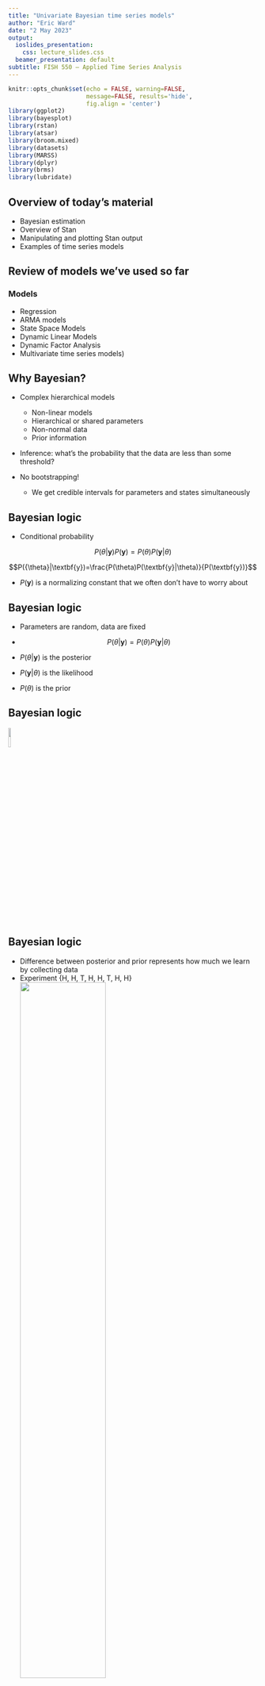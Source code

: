 ```yaml
---
title: "Univariate Bayesian time series models"
author: "Eric Ward"
date: "2 May 2023"
output:
  ioslides_presentation:
    css: lecture_slides.css
  beamer_presentation: default
subtitle: FISH 550 – Applied Time Series Analysis
---
```


```r
knitr::opts_chunk$set(echo = FALSE, warning=FALSE, 
                      message=FALSE, results='hide',
                      fig.align = 'center')
library(ggplot2)
library(bayesplot)
library(rstan)
library(atsar)
library(broom.mixed)
library(datasets)
library(MARSS)
library(dplyr)
library(brms)
library(lubridate)
```

## Overview of today's material

* Bayesian estimation
* Overview of Stan 
* Manipulating and plotting Stan output
* Examples of time series models

## Review of models we've used so far

### Models
* Regression
* ARMA models
* State Space Models
* Dynamic Linear Models
* Dynamic Factor Analysis
* Multivariate time series models)

## Why Bayesian?

* Complex hierarchical models  
    + Non-linear models
    + Hierarchical or shared parameters
    + Non-normal data
    + Prior information
    
* Inference: what’s the probability that the data are less than some threshold?   

* No bootstrapping!
     + We get credible intervals for parameters and states simultaneously

## Bayesian logic

* Conditional probability

$$P({\theta}|\textbf{y})P(\textbf{y})=P(\theta)P(\textbf{y}|\theta)$$  

$$P({\theta}|\textbf{y})=\frac{P(\theta)P(\textbf{y}|\theta)}{P(\textbf{y})}$$ 

* ${P(\textbf{y})}$ is a normalizing constant that we often don't have to worry about

## Bayesian logic
* Parameters are random, data are fixed

* $$P({\theta}|\textbf{y})=P(\theta)P(\textbf{y}|\theta)$$  

* $P({\theta}|\textbf{y})$ is the posterior   

* $P(\textbf{y}|\theta)$ is the likelihood  

* $P(\theta)$ is the prior  


## Bayesian logic 

![](frequentists_vs_bayesians_2x.png){height=10%}
  
## Bayesian logic

* Difference between posterior and prior represents how much we learn by collecting data
* Experiment {H, H, T, H, H, T, H, H}
![](prior_posterior.jpg){height=60%}

## Bayesian mechanics

* MLE seeks to find the combination of parameters that maximize the likelihood (e.g. find absolute best point)

* Bayesian estimation uses integration to find the combination of parameters that are best *on average*

## Bayesian mechanics in practice

![](tradeoff.jpeg)
  
## Estimation 

* Goal of Bayesian estimation in drawing samples from the posterior $P({\theta}|\textbf{y})$

* For very simple models, we can write the analytical solution for the posterior

* But for 99% of the problems we work on, need to generate samples via simulation

* Markov chain Monte Carlo 

## Estimation

![](mcmc1.jpeg)  


## Estimation

![](mcmc2.jpeg)  

## Estimation

![](mcmc3.jpeg)  

## Estimation

![](mcmc4.jpeg)  

## Estimation

* Thousands of proposals later, we have a MCMC chain

```r
df = data.frame(id=1:1000, x=rnorm(1000))
ggplot(df,aes(id,x)) + geom_line(col="red") + 
  xlab("") + ylab("Parameter") + theme_bw()
```

## Estimation: best practices

* Run 3-4 MCMC chains in parallel 

* Discard first ~ 10-50% of each MCMC chain as a 'burn-in'

* Optionally apply MCMC thinning to reduce autocorrelation  


## Lots of algorithms for sampling

* Metropolis, Metropolis-Hastings

* Sampling - Imporance - Resampling (SIR)

* No-U-Turn Sampler (NUTS)

* [Monahan et al. 2016, Faster estimation of Bayesian models in ecology using Hamiltonian Monte Carlo](https://besjournals.onlinelibrary.wiley.com/doi/abs/10.1111/2041-210X.12681)

## What is Stan?  

* Powerful, cross-platform and cross-language (R, Julia, Matlab, etc) that allows users to write custom code that can be called directly from R

* Estimation can be fully or approximate Bayesian inference, or maximum a posteriori optimization (BFGS)

* Useful links:
    + [Stan homepage](https://mc-stan.org/)
    + [Stan manual](https://mc-stan.org/users/documentation/)
    + [rstan](https://cran.r-project.org/web/packages/rstan/index.html)

## Options for using Stan in this class

* Write your own code (based on examples in the manual, etc)

* Use an existing package  

* Use our bundled code to get started with simple models (we'll start here)

## Existing packages: rstanarm and brms

* Both packages very flexible, and allow same syntax as basic lm/glm or lmer models, e.g.

```r
rstan::stan_lm
rstan::stan_glm
rstan::stan_glmer
```

* Vignettes
[brms](http://paul-buerkner.github.io/brms/)
[rstanarm](http://mc-stan.org/rstanarm/articles/rstanarm.html)

## Existing packages: rstanarm and brms

* Very flexible
`brms` includes autocorrelated errors, non-normal data, 
non-linear smooths (GAMs), etc. 

* Limitations related to this class:
* allows multivariate data, but not multivariate time series models
[brms example](https://cran.r-project.org/web/packages/brms/vignettes/brms_multivariate.html)

## Existing packages: rstanarm and brms

`brms` offers notation that should be very familiar to run many classes of models, 

```r
brms::brm(y ~ x * z + (1|group), data=d)
brms::brm(y01 ~ x * z + (1|group), data=d, 
          family = binomial("logit"))
brms::brm(bf(y ~ s(x)), data=d)
```
* smooths can also be of 2-d models (e.g. spatial models)

## Existing packages: rstanarm and brms

`brms` allows ARMA correlation structures that we're familiar with, 

```r
data("LakeHuron")
LakeHuron <- as.data.frame(LakeHuron)
fit <- brm(x ~ arma(p = 2, q = 1), 
           data = LakeHuron)
```
* also includes spatial models (car, sar)
* does not include these in the context of state space models

## Example: linear regression in brms

```r
data(airmiles)
df = data.frame(year = 1937:1960,airmiles=airmiles)
```
```r
ggplot(df,aes(year,log(airmiles))) + geom_point() + 
  geom_line() + 
  theme_bw() + 
  ggtitle("Passenger Miles on Commercial US Airlines") + 
  xlab("Year")
```

## Example: linear regression and AR(1) models in brms

* Regression  
```r
lm_fit = brms::brm(log(airmiles) ~ year, data=df)
```

* Question: how would we change the code to be an AR(1) model?

```r
lm_ar= brms::brm(log(airmiles) ~ arma(p = 1, q = 0), 
                 data=df)
```

* Defaults to 4 MCMC chains, 2000 iterations, 1000 burn-in

## Example: linear regression and AR(1) models in brms

* `lm_ar` is a "brmsfit" object and has a bunch of convenient plotting functions

```r
plot(lm_ar)
```

## Example: linear regression and AR(1) models in brms

* Pairs plots 

```r
pairs(lm_ar)
```

## Example: linear regression and AR(1) models in brms

* Posterior predictive checks

```r
pp_check(lm_ar)
```

## Example: linear regression and AR(1) models in brms

* Shinystan

```r
shinystan::launch_shinystan(lm_ar)
```

## Example: linear regression and AR(1) models in brms

* Additional functionality / diagnostics in `bayesplot`

```r
mcmc_areas(lm_ar,c("sigma","b_Intercept","ar[1]"))
```

## Plotting with Stan output
These plots only the tip of the iceberg for plotting. For more great examples of the kinds of plots avaialable, see these vignettes:

* [Examples on Stan](https://mc-stan.org/users/interfaces/bayesplot)

* [Jonah Gabry's introduction to bayesplot](https://cran.r-project.org/web/packages/bayesplot/vignettes/plotting-mcmc-draws.html)

* [Matthew Kay's introduction to bayesplot and tidybayes](https://cran.r-project.org/web/packages/tidybayes/vignettes/tidybayes.html)

## Customized models and code for this class

* We'll need to install these packages to run Stan,  
```r
install.packages("rstan", 
                 repos = "https://cloud.r-project.org")
install.packages("devtools", 
                 repos = "https://cloud.r-project.org")
```

* And then we can install our custom package for the class with bundled Stan time series models

```r
devtools::install_github(repo="atsa-es/atsar")
library("atsar")
```

## Models included

* `atsar` package includes:
* RW, AR and MA models (with and without drift)
* DLMs (intercept, slope, both)
* State space RW and AR models
* Flexible families for each model

## More time series models: application to NEON EFI Aquatics challenge

* Daily temperature and oxygen data available from Barco Lake in Florida

```r
neon = readRDS("neon_aquatics.rds")
neon = dplyr::filter(neon, siteID=="BARC") %>% 
  dplyr::arrange(time)

# This is key here - I added the forecast horizon on the end of the data for the forecast period
full_time <- tibble(time = seq(min(neon$time), max(neon$time), by = "1 day"))
  
# Join the full time with the site_data_var so there aren't gaps in the time column
neon <- left_join(full_time, neon) %>% 
    dplyr::rename(date=time)
neon$year = year(neon$date)
neon = dplyr::filter(neon,year>=2019)
ggplot(neon, aes(date, oxygen)) + 
  geom_point() + 
  theme_bw() + 
  xlab("Time") + 
  ylab("Oxygen")
```

## 'atsar' package: random walk and AR(1) models

This model should be familiar, 

$$E\left[ { Y }_{ t } \right] =E\left[ { Y }_{ t-1 } \right] +{ e }_{ t-1 }$$
* Note that the use of the argument `model_name` and `est_drift`. By not estimating drift, we assume the process is stationary with respect to the mean
```r
rw = fit_stan(y = neon$oxygen, 
              est_drift = FALSE, model_name = "rw") 
```

## 'atsar' package: univariate state space models

* Specify the MCMC parameters
```r
rw = fit_stan(y = neon$oxygen, 
              est_drift = FALSE, 
              model_name = "rw",
              mcmc_list = list(n_mcmc = 2000, 
              n_burn = 500, 
              n_chain = 3, 
              n_thin = 1)) 
```

## 'atsar' package: univariate state space models

State equation: 
$${ x }_{ t }={ \phi x }_{ t-1 }+{ \varepsilon  }_{ t-1 }$$
where ${ \varepsilon  }_{ t-1 } \sim Normal(0, q)$

Observation equation:
$${ Y }_{ t } \sim Normal(x_{t}, r)$$

* Let’s compare models with and without the AR parameter $\phi$ in the process model

## 'atsar' package: univariate state space models

We can first run the model with $\phi$,
```r
ss_ar = fit_stan(y = neon$oxygen, 
        est_drift=FALSE, model_name = "ss_ar",
        mcmc_list = list(n_mcmc = 2000, n_chain = 1, 
                         n_thin = 1,n_burn=1000))
```

then without,

```r
ss_rw = fit_stan(y = neon$oxygen, 
        est_drift=FALSE, model_name = "ss_rw",
        mcmc_list = list(n_mcmc = 2000, n_chain = 1, 
                         n_thin = 1,n_burn=1000))
```


```r
saveRDS(ss_ar,"ss_ar.rds")
saveRDS(ss_rw,"ss_rw.rds")
```


## 'atsar' package: univariate state space models

Did the models converge? 
  
  * One quick check is to look at the value of R-hat for each parameter (generally should be small, < 1.1 or < 1.05)
```r
rw_summary <- summary(ss_rw, pars = c("sigma_process","sigma_obs"), 
                      probs = c(0.1, 0.9))$summary
print(rw_summary)
```

## 'atsar' package: univariate state space models

* Calculate maximum Rhat across all parameters,

```r
rhats <- summary(ss_rw)$summary[,"Rhat"]
print(max(rhats))
```

* Reminder: we only ran one chain / 2000 iterations, so overall not bad!

## 'atsar' package: univariate state space models
* Tidy summaries from Stan output:
Using the `broom.mixed` package, we can also extract some tidy summaries of the output 
```r
coef = broom.mixed::tidy(ss_ar)
head(coef)
```

## 'atsar' package: univariate state space models

* We can use this to look at predictions versus our data

```r
coef = broom.mixed::tidy(ss_ar)
coef = coef[grep("pred",coef$term),]
coef$Time = seq(1,nrow(coef))
coef$y = neon$oxygen
ggplot(coef, aes(Time, y)) + 
  geom_ribbon(aes(ymin=estimate-std.error, ymax=estimate+std.error),alpha=0.3) +
  theme_bw()
```

## 'atsar' package: univariate state space models

* We can use this to look at predictions versus our data

```r
coef = broom.mixed::tidy(ss_ar)
coef = coef[grep("pred",coef$term),]
coef$Time = seq(1,nrow(coef))
coef$y = neon$oxygen
ggplot(coef, aes(Time, y)) + 
  geom_ribbon(aes(ymin=estimate-std.error, ymax=estimate+std.error),alpha=0.3) +
  theme_bw() + 
  geom_point(aes(Time,y),col="red")
```

## 'atsar' package: univariate state space models

* We can use this to look at predictions versus our data

```r
coef = broom.mixed::tidy(ss_ar)
coef = coef[grep("pred",coef$term),]
coef$Time = seq(1,nrow(coef))
coef$y = neon$oxygen
ggplot(coef, aes(estimate, y)) + 
  geom_point(alpha=0.4,col="red") +
  theme_bw() + 
  geom_abline(aes(intercept=0,slope=1))
```

##'atsar' package: raw samples

* tidy() functions great at summarizing
* fit_stan() returns 'stanfit' object that we can use `rstan::extract()` on to get raw posterior draws, by chain

```r
pars = extract(ss_ar)
```

* returns list of parameters we can access directly, e.g.
```r
summary(pars$sigma_process)
```

##'atsar' package: model selection

* Best practice is to use Leave One Out Information Criterion (LOOIC) in `loo` package
* We can compare the LOOIC from the 2 models (AR vs RW)
```{reval=FALSE}
loo_ar = (loo::loo(ss_ar))
loo_rw = (loo::loo(ss_rw))
```

## 'atsar' package: DLMs

* For comparison to MARSS, we'll use Mark's example of logit-transformed survival from the Columbia River. We can think about setting the DLM up in the slope or the intercept. For this first example, we'll do the latter. 

```r
ggplot(SalmonSurvCUI, aes(year, logit.s)) + geom_line() + geom_point() + 
  theme_bw()
```

## 'atsar' package: DLMs

* Fit DLM with random walk in intercept
```r
mod = fit_stan(y = SalmonSurvCUI$logit.s, 
               model_name="dlm-intercept",
               mcmc_list = list(n_mcmc = 2000, 
                                n_chain = 1, n_thin = 1,n_burn=1000))
```

```r
saveRDS(mod, "dlm-intercept.rds")
```


* Fit DLM with random walk in slope

```r
mod_slope = fit_stan(y = SalmonSurvCUI$logit.s, 
        x = SalmonSurvCUI$CUI.apr, 
        model_name="dlm-slope",
        mcmc_list = list(n_mcmc = 2000, 
                                n_chain = 1, n_thin = 1,n_burn=1000))
```

## 'atsar' package: DLMs

Let's look at predictions using the `rstan::extract()` function
```r
pars = rstan::extract(mod)
names(pars)
```

## 'atsar' package: DLMs

Let's look at predictions using the `rstan::extract()` function
```r
pars = rstan::extract(mod)
df = data.frame("Time"=1:42,
                y = SalmonSurvCUI$logit.s,
                pred = apply(pars$pred,2,mean),
                lower=apply(pars$pred,2,quantile,0.025),
                upper=apply(pars$pred,2,quantile,0.975))
ggplot(df, aes(Time, pred)) + 
  geom_ribbon(aes(ymin=lower, ymax=upper),alpha=0.3) +
  theme_bw() + 
  geom_line() + 
  geom_point(aes(Time,y),col="red")
```

## Extra extensions

* `family` argument in `fit_stan` allows to have flexible families
* e.g., fit a Poisson or binomial DLM with 

```r
mod = fit_stan(y = SalmonSurvCUI$logit.s, 
               model_name="dlm-intercept",
               family="binomial")
mod = fit_stan(y = SalmonSurvCUI$logit.s, 
               model_name="dlm-intercept",
               family="poisson")
```


## Summary

* Bayesian implementation of time series models in Stan can do everything that MARSS can do and more!

* Very flexible language, great developer community 

* Widely used by students in SAFS / UW / QERM / etc

* Please come to us with questions, modeling issues, or add to code in our packages to make them better!

